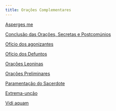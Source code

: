 ```yaml
---
title: Orações Complementares
---
```


[Asperges me](/missal/complementares/aspergesme)

[Conclusão das Orações, Secretas e Postcomúnios](/missal/complementares/conclusoes)

[Ofício dos agonizantes](/missal/complementares/oficioagonizantes)

[Ofício dos Defuntos](/missal/complementares/oficiodefuntos)

[Orações Leoninas](/missal/complementares/oracoesleoninas)

[Orações Preliminares](/missal/complementares/oracoespreliminares)

[Paramentação do Sacerdote](/missal/complementares/paramentacaosacerdote)

[Extrema-unção](/missal/complementares/viatico)

[Vidi aquam](/missal/complementares/vidiaquam)
